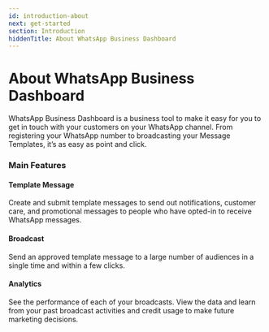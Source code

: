 ```yaml
---
id: introduction-about
next: get-started
section: Introduction
hiddenTitle: About WhatsApp Business Dashboard
---
```


<ImageWrapper>
  <NextImage
    src="/assets/images/products/business-dashboard/image-introduction-1.webp"
    alt="Business-Dashboard Illustration"
    naturalWidth={1408}
    naturalHeight={852}
  />
</ImageWrapper>

# About WhatsApp Business Dashboard

WhatsApp Business Dashboard is a business tool to make it easy for you to get in touch with your customers on your WhatsApp channel. From registering your WhatsApp number to broadcasting your Message Templates, it’s as easy as point and click.

### Main Features

#### Template Message

Create and submit template messages to send out notifications, customer care, and promotional messages to people who have opted-in to receive WhatsApp messages.

#### Broadcast

Send an approved template message to a large number of audiences in a single time and within a few clicks.

#### Analytics

See the performance of each of your broadcasts. View the data and learn from your past broadcast activities and credit usage to make future marketing decisions.
